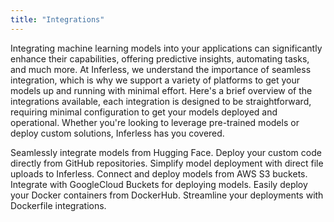 ```yaml
---
title: "Integrations"
---
```


Integrating machine learning models into your applications can significantly enhance their capabilities, offering predictive insights, automating tasks, and much more. At Inferless, we understand the importance of seamless integration, which is why we support a variety of platforms to get your models up and running with minimal effort. Here's a brief overview of the integrations available,
each integration is designed to be straightforward, requiring minimal configuration to get your models deployed and operational. Whether you're looking to leverage pre-trained models or deploy custom solutions, Inferless has you covered.


<CardGroup>
  <Card title="Hugging Face" icon="face-smile" href="/integrations/hugging-face">
    Seamlessly integrate models from Hugging Face.
  </Card>
  <Card title="GitHub (Custom Code)" icon="github" href="/integrations/git-custom-code">
    Deploy your custom code directly from GitHub repositories.
  </Card>
  <Card title="File Upload" icon="upload" href="/integrations/file-import-system/file-import-from-system">
    Simplify model deployment with direct file uploads to Inferless.
  </Card>
  <Card title="AWS S3" icon="cloud" href="/integrations/cloud-buckets/demo-s3">
    Connect and deploy models from AWS S3 buckets.
  </Card>
  <Card title="Google Cloud Buckets" icon="google" href="/integrations/cloud-buckets/demo-gcs">
    Integrate with GoogleCloud Buckets for deploying models.
  </Card>
  <Card title="DockerHub" icon="docker" href="/integrations/docker">
    Easily deploy your Docker containers from DockerHub.
  </Card>
  <Card title="Dockerfile" icon="file-code" href="/integrations/docker">
    Streamline your deployments with Dockerfile integrations.
  </Card>
  
</CardGroup>
